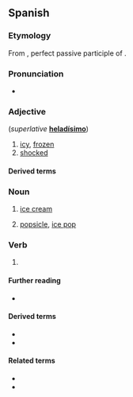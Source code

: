 ==Spanish==

===Etymology===
From {{inh|es|la|gelātus}}, perfect passive participle of {{der|es|la|gelō||to freeze}}.

===Pronunciation===
{{es-IPA}}
* {{audio|es|LL-Q1321 (spa)-AdrianAbdulBaha-helado.wav|Audio (Colombia)}}

===Adjective===
{{es-adj}} (''superlative'' '''[[heladísimo]]''')

# [[icy]], [[frozen]]
# [[shocked]]

====Derived terms====
{{col3|es
|café helado
|té helado
}}

===Noun===
{{es-noun|m}}

# [[ice cream]]
#: {{syn|es|sorbete|q1=El Salvador|nieve|q2=Mexico}}
# [[popsicle]], [[ice pop]]
#: {{syn|es|helado de agua|paleta}}

===Verb===
{{es-past participle|helad}}

# {{es-verb form of|ending=ar|tense=past|mood=participle|gen=m|num=s|helar}}

====Further reading====
* {{R:DRAE}}

====Derived terms====
* {{l|es|heladero}}
* {{l|es|heladería}}

====Related terms====
* {{l|es|helada}}
* {{l|es|hielo}}

{{C|es|Desserts|Sweets}}